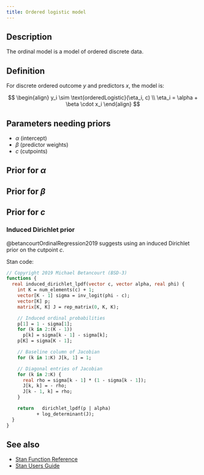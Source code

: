 ```yaml
---
title: Ordered logistic model
---
```


## Description

The ordinal model is a model of ordered discrete data.

## Definition

For discrete ordered outcome $y$ and predictors $x$, the model is:

$$
\begin{align}
y_i \sim \text{orderedLogistic}(\eta_i, c) \\
\eta_i = \alpha + \beta \cdot x_i
\end{align}
$$

## Parameters needing priors

- $\alpha$ (intercept)
- $\beta$ (predictor weights)
- $c$ (cutpoints)

## Prior for $\alpha$

## Prior for $\beta$

## Prior for $c$

### Induced Dirichlet prior

@betancourtOrdinalRegression2019 suggests using an induced Dirichlet
prior on the cutpoint $c$.

Stan code:

```stan
// Copyright 2019 Michael Betancourt (BSD-3)
functions {
  real induced_dirichlet_lpdf(vector c, vector alpha, real phi) {
	int K = num_elements(c) + 1;
	vector[K - 1] sigma = inv_logit(phi - c);
	vector[K] p;
	matrix[K, K] J = rep_matrix(0, K, K);

	// Induced ordinal probabilities
	p[1] = 1 - sigma[1];
	for (k in 2:(K - 1))
	  p[k] = sigma[k - 1] - sigma[k];
	p[K] = sigma[K - 1];

	// Baseline column of Jacobian
	for (k in 1:K) J[k, 1] = 1;

	// Diagonal entries of Jacobian
	for (k in 2:K) {
	  real rho = sigma[k - 1] * (1 - sigma[k - 1]);
	  J[k, k] = - rho;
	  J[k - 1, k] = rho;
	}

	return   dirichlet_lpdf(p | alpha)
		   + log_determinant(J);
  }
}
```

## See also
- [Stan Function Reference](https://mc-stan.org/docs/functions-reference/bounded_discrete_distributions.html#ordered-logistic-distribution)
- [Stan Users Guide](https://mc-stan.org/docs/stan-users-guide/regression.html#ordered-logistic-regression)
